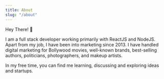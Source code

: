```yaml
---
title: About
slug: "/about"
---
```


Hey There! 👋

I am a full stack developer working primarily with ReactJS and NodeJS. Apart from my job, I have been into marketing since 2013. 
I have handled digital marketing for Bollywood movies, well-known brands, best-selling authors, politicians, photographers, and makeup artists.

In my free time, you can find me learning, discussing and exploring ideas and startups.